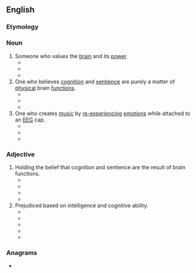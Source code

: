 ==English==

===Etymology===
{{suffix|en|brain|ist}}

===Noun===
{{en-noun}}

# Someone who values the [[brain]] and its [[power]]. 
#* {{quote-book|year=1991  |title=Maximum Rocknroll - Issue 101|author=|page= |ISBN= |passage=We could all make jokes about "'''brainists'''": people who see you just for the grey matter.  }}
#* {{quote-newsgroup|date=October 21, 1999|author=ONEstar|title= PROVE THAT GOD DOES NOT EXIST !!!! |url=|newsgroup=alt.religion.christian|passage=That makes God brainist! Non-'''brainists''' have rights too you know!  }}
#* {{quote-book|year=2014 |title=Planet Smudge|author=Suzann Dodd |page= |ISBN=0557217377 |passage=I can see the difference now between me and my wife having our offspring 'perfected' and a bowl of genetic soup being inserted into a neutralised egg and put into some fem's body to be raised by a gang of '''brainists'''. }}
# One who believes [[cognition]] and [[sentience]] are purely a matter of [[physical]] brain [[function]]s.
#* {{quote-book|year=2007 |title=Science of Memory: Concepts |author=Henry L. Roediger III, ‎Yadin Dudai, ‎& Susan M. Fitzpatrick |page=145 |ISBN=0199727511 |passage=Hence for the cognitivist, working memory is linked to encoding and the formation of a new memory, whereas for the '''brainist''' it is linked to retrieval and the use of memory. }}
#* {{quote-book|year=2015 |title=This Place of Prose and Poetry |author=Lucian Krukowski |page=49 |ISBN=1498230792 |passage=By placing the mind solely within the physical realm—as the '''brainists''' would have it— is not any more a solution to the mysteries of human consciousness than is talking—in-tongues. }}
#* {{quote-book|year=2016 |title=Red, Black, and Objective: Science, Sociology, and Anarchism|author=Sal Restivo |page= |ISBN=1317069935 |passage=Some '''brainists''' might suppose that a postmortem study of Einstein's brain would provide clues as to the cerebral processes underlying genius. }}
# One who creates [[music]] by [[re-experience|re-experiencing]] [[emotion]]s while attached to an [[EEG]] cap.
#* {{quote-book|year=2011 |title=Affective Computing and Intelligent Interaction|author=Sidney D ́Mello, ‎Arthur Graesser, ‎& Bjoern Schuller |page= |ISBN=3642245714 |passage=The '''brainist''' sat in a comfortable chair at stage center wearing a high-density EEG cap. Right and left of the stage, elevated speakers presented a recorded audience introduction and subject instructions. These included a brief (few word) description of the feeling the brainist had used to described the feeling he associated with each drone sound following training sessions.  }}
#* {{quote-journal|year=2011  |work=NIME (New Interfaces for Musical Expression) |title=Minding the (Transatlantic) Gap: An Internet-Enabled Acoustic Brain-Computer Music Interface. |volume= |number= |author=Tim Mullen, Richard Warp, & Adam Jansch |passage=The installation was also comprised of four participating parties, distributed around the world but connected via the Internet: the '''brainist''', the composer/conductor, the physical audience (Phipps Hall), and the virtual (Internet) audience.}}
#* {{quote-journal|year=2015 |work=Brain-Computer Interfaces |title=Competing and collaborating brains: multi-brain computer interfacing |volume= |number= |author=Anton Nijholt |passage=In [21] we have four musicians (a violinist, a flautist, a cellist, and a ''''brainist''''), where during the  performance the  '''brainist''' delivers drone sounds by re-experiencing emotions  (classified by EEG) that has been associated with the sounds  during  a training session...}}

===Adjective===
{{en-adj}}

# Holding the belief that cognition and sentience are the result of brain functions.
#* {{quote-newsgroup|date=September 5, 1995|author=dannie hawkins|title= life duty death |url=|newsgroup=sci.anthropology|passage=And, their specieist survival instinct (another totally Natural instinct that *'''brainist''' deny) finally wins them over}}
#* {{quote-newsgroup|date=July 2, 1997|author=Anders N Weinstein|title=Brute Force, or Bitmap, Rationality (was: Re: Rationality) |url=|newsgroup=comp.ai|passage=So AI has been anything but '''brainist''' in that sense. On the other hand, it is also appreciated that different sort of hardware can run different algorithms, ... }}
#* {{quote-book|year=2017 |title=Sociology, Science, and the End of Philosophy|author=Sal Restivo |page= |ISBN=1349951609 |passage=This entails jettisoning, as I urge in this book, '''brainist''' and neuroist assumptions and perspectives. }}
#* {{quote-book|year=2017 |title=Beyond the Brain: An Agentive Activity Perspective on Mind|author=Igor M. Arievitch |page=7 |ISBN=9463511040 |passage=The second reason to start with such a review is my belief that the current pushback by psychologists and educators who are skeptical about the surge of “'''brainist'''” neuro-explanations is inadequate and needs to be more conceptually deep and far-reaching. }}
# Prejudiced based on intelligence and cognitive ability.
#* {{quote-book|year=1976  |title=Encounter - Volume 46 |author=|page=395 |ISBN= |passage=But even if we are only amateurs, we can all make sure that the subject of discrimination — whether racist, sexist, heightist, weightist, ageist, '''brainist''', beautyist, or tokenist — is never absent from our waking thoughts. }}
#* {{quote-newsgroup|date=July 7, 1995|author=Rachel McKay|title= Gazza Boardman |url=|newsgroup=rec.bicycles.racing|passage=I hate to be "'''brainist'''" but Boardman's IQ is about 10 times Gascoigne's; he's not 50lbs overweight; and he's not overpaid. }}
#* {{quote-newsgroup|date=October 21, 1999|author=ONEstar|title= PROVE THAT GOD DOES NOT EXIST !!!! |url=|newsgroup=alt.religion.christian|passage=That makes God '''brainist'''! Non-brainists have rights too you know!  }}
#* {{quote-journal|year=2015 |work=MFCO Working Paper Series |title=Knowledge spaces and the urban jungle: Animal agency in the geographical understandings of public space |volume= |number= |author=Linda Madden |passage=Upon reviewing the types of geographic    knowledge spaces in which animals are situated, it  seems that perhaps as academics we remain subject to what Laland & Hoppitt (2003) refer to as a ''''brainist''' bias' – a bias that maintains a view of an evolutionary hierarchy that culminates in human reason and language. }}
#* {{quote-book|year=2015  |title=A Wild Life: My Adventures Around the World Filming Wildlife|author=Martin Hughes-Games |page= |ISBN=1472114450 |passage=We humans are so '''brainist'''. Once nature hits on a really effective design it tends to stick with it: the basic crocodile layout is fantastically effective, and has not changed significantly for some 80 million years }}

===Anagrams===
* {{anagrams|en|Britains|binarist}}